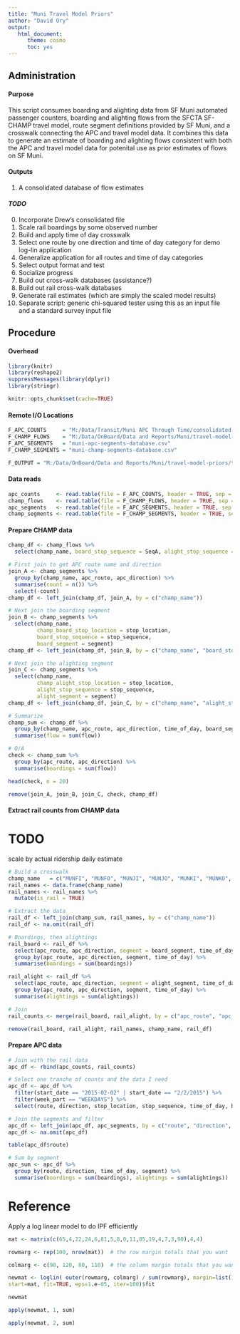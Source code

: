 ```yaml
---
title: "Muni Travel Model Priors"
author: "David Ory"
output: 
   html_document:
      theme: cosmo
      toc: yes
---
```


## Administration

#### Purpose
This script consumes boarding and alighting data from SF Muni automated passenger counters, boarding and alighting flows from the SFCTA SF-CHAMP travel model, route segment definitions provided by SF Muni, and a crosswalk connecting the APC and travel model data.  It combines this data to generate an estimate of boarding and alighting flows consistent with both the APC and travel model data for potenital use as prior estimates of flows on SF Muni.  

#### Outputs
1.  A consolidated database of flow estimates

#### _TODO_
0.  Incorporate Drew's consolidated file
1.  Scale rail boardings by some observed number
2.  Build and apply time of day crosswalk
3.  Select one route by one direction and time of day category for demo log-lin application
4.  Generalize application for all routes and time of day categories
5.  Select output format and test
6.  Socialize progress
7.  Build out cross-walk databases (assistance?)
8.  Build out rail cross-walk databases
9.  Generate rail estimates (which are simply the scaled model results)
10.  Separate script: generic chi-squared tester using this as an input file and a standard survey input file

## Procedure

#### Overhead
```r
library(knitr)
library(reshape2)
suppressMessages(library(dplyr))
library(stringr)
```

```r
knitr::opts_chunk$set(cache=TRUE)
```

#### Remote I/O Locations
```r
F_APC_COUNTS     = "M:/Data/Transit/Muni APC Through Time/consolidated-database.csv"
F_CHAMP_FLOWS    = "M:/Data/OnBoard/Data and Reports/Muni/travel-model-priors/champ-flows/test-flows.csv"
F_APC_SEGMENTS   = "muni-apc-segments-database.csv"
F_CHAMP_SEGMENTS = "muni-champ-segments-database.csv"

F_OUTPUT = "M:/Data/OnBoard/Data and Reports/Muni/travel-model-priors/test-output-priors.csv"
```

#### Data reads
```r
apc_counts     <- read.table(file = F_APC_COUNTS, header = TRUE, sep = ",", stringsAsFactors = FALSE)
champ_flows    <- read.table(file = F_CHAMP_FLOWS, header = TRUE, sep = ",", stringsAsFactors = FALSE)
apc_segments   <- read.table(file = F_APC_SEGMENTS, header = TRUE, sep = ",", stringsAsFactors = FALSE)
champ_segments <- read.table(file = F_CHAMP_SEGMENTS, header = TRUE, sep = ",", stringsAsFactors = FALSE)
```

#### Prepare CHAMP data
```r
champ_df <- champ_flows %>%
  select(champ_name, board_stop_sequence = SeqA, alight_stop_sequence = SeqB, time_of_day = TimeOfDay, flow = Trips)

# First join to get APC route name and direction
join_A <- champ_segments %>%
  group_by(champ_name, apc_route, apc_direction) %>%
  summarise(count = n()) %>%
  select(-count)
champ_df <- left_join(champ_df, join_A, by = c("champ_name"))

# Next join the boarding segment
join_B <- champ_segments %>%
  select(champ_name, 
         champ_board_stop_location = stop_location, 
         board_stop_sequence = stop_sequence, 
         board_segment = segment)
champ_df <- left_join(champ_df, join_B, by = c("champ_name", "board_stop_sequence"))

# Next join the alighting segment
join_C <- champ_segments %>%
  select(champ_name, 
         champ_alight_stop_location = stop_location, 
         alight_stop_sequence = stop_sequence, 
         alight_segment = segment)
champ_df <- left_join(champ_df, join_C, by = c("champ_name", "alight_stop_sequence"))

# Summarize
champ_sum <- champ_df %>%
  group_by(champ_name, apc_route, apc_direction, time_of_day, board_segment, alight_segment) %>%
  summarise(flow = sum(flow))

# Q/A
check <- champ_sum %>%
  group_by(apc_route, apc_direction) %>%
  summarise(boardings = sum(flow))

head(check, n = 20)

remove(join_A, join_B, join_C, check, champ_df)

```

#### Extract rail counts from CHAMP data
# TODO 
scale by actual ridership daily estimate
```r
# Build a crosswalk
champ_name   = c("MUNFI", "MUNFO", "MUNJI", "MUNJO", "MUNKI", "MUNKO", "MUNLI", "MUNLO", "MUNMI", "MUNMO", "MUNNI", "MUNNO")
rail_names <- data.frame(champ_name)
rail_names <- rail_names %>%
  mutate(is_rail = TRUE)

# Extract the data
rail_df <- left_join(champ_sum, rail_names, by = c("champ_name"))
rail_df <- na.omit(rail_df)

# Boardings, then alightings
rail_board <- rail_df %>%
  select(apc_route, apc_direction, segment = board_segment, time_of_day, boardings = flow) %>%
  group_by(apc_route, apc_direction, segment, time_of_day) %>%
  summarise(boardings = sum(boardings))

rail_alight <- rail_df %>%
  select(apc_route, apc_direction, segment = alight_segment, time_of_day, alightings = flow) %>%
  group_by(apc_route, apc_direction, segment, time_of_day) %>%
  summarise(alightings = sum(alightings))

# Join
rail_counts <- merge(rail_board, rail_alight, by = c("apc_route", "apc_direction", "time_of_day", "segment"), all = TRUE)

remove(rail_board, rail_alight, rail_names, champ_name, rail_df)

```

#### Prepare APC data 
```r
# Join with the rail data
apc_df <- rbind(apc_counts, rail_counts)

# Select one tranche of counts and the data I need
apc_df <- apc_df %>%
  filter(start_date == "2015-02-02" | start_date == "2/2/2015") %>%
  filter(week_part == "WEEKDAYS") %>%
  select(route, direction, stop_location, stop_sequence, time_of_day, boardings, alightings)

# Join the segments and filter
apc_df <- left_join(apc_df, apc_segments, by = c("route", "direction", "stop_sequence"))
apc_df <- na.omit(apc_df)

table(apc_df$route)

# Sum by segment
apc_sum <- apc_df %>%
  group_by(route, direction, time_of_day, segment) %>%
  summarise(boardings = sum(boardings), alightings = sum(alightings))

```

# Reference
Apply a log linear model to do IPF efficiently
```r
mat <- matrix(c(65,4,22,24,6,81,5,8,0,11,85,19,4,7,3,90),4,4)

rowmarg <- rep(100, nrow(mat))  # the row margin totals that you want

colmarg <- c(90, 120, 80, 110)  # the column margin totals that you want

newmat <- loglin( outer(rowmarg, colmarg) / sum(rowmarg), margin=list(1,2),
start=mat, fit=TRUE, eps=1.e-05, iter=100)$fit

newmat

apply(newmat, 1, sum)

apply(newmat, 2, sum)



```

